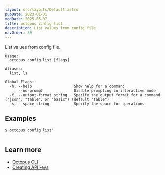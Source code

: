 ```yaml
---
layout: src/layouts/Default.astro
pubDate: 2023-01-01
modDate: 2025-05-07
title: octopus config list
description: List values from config file
navOrder: 39
---
```


List values from config file.

```
Usage:
  octopus config list [flags]

Aliases:
  list, ls

Global Flags:
  -h, --help                   Show help for a command
      --no-prompt              Disable prompting in interactive mode
  -f, --output-format string   Specify the output format for a command ("json", "table", or "basic") (default "table")
  -s, --space string           Specify the space for operations

```

## Examples

<SamplesInstance />

```
$ octopus config list"


```

## Learn more

- [Octopus CLI](/docs/octopus-rest-api/cli)
- [Creating API keys](/docs/octopus-rest-api/how-to-create-an-api-key)